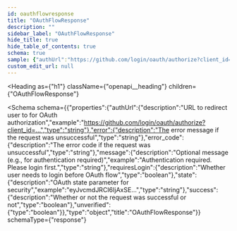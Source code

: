 ```yaml
---
id: oauthflowresponse
title: "OAuthFlowResponse"
description: ""
sidebar_label: "OAuthFlowResponse"
hide_title: true
hide_table_of_contents: true
schema: true
sample: {"authUrl":"https://github.com/login/oauth/authorize?client_id=...","error":"string","error_code":"string","message":"Authentication required. Please login first.","requiresLogin":true,"state":"eyJvcmdJRCI6IjAxSE...","success":true,"unverified":true}
custom_edit_url: null
---
```



<Heading
  as={"h1"}
  className={"openapi__heading"}
  children={"OAuthFlowResponse"}
>
</Heading>





<Schema
  schema={{"properties":{"authUrl":{"description":"URL to redirect user to for OAuth authorization","example":"https://github.com/login/oauth/authorize?client_id=...","type":"string"},"error":{"description":"The error message if the request was unsuccessful","type":"string"},"error_code":{"description":"The error code if the request was unsuccessful","type":"string"},"message":{"description":"Optional message (e.g., for authentication required)","example":"Authentication required. Please login first.","type":"string"},"requiresLogin":{"description":"Whether user needs to login before OAuth flow","type":"boolean"},"state":{"description":"OAuth state parameter for security","example":"eyJvcmdJRCI6IjAxSE...","type":"string"},"success":{"description":"Whether or not the request was successful or not","type":"boolean"},"unverified":{"type":"boolean"}},"type":"object","title":"OAuthFlowResponse"}}
  schemaType={"response"}
>

</Schema>
